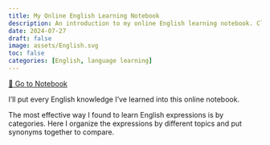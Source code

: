 ```yaml
---
title: My Online English Learning Notebook
description: An introduction to my online English learning notebook. Click [**here**](../topics/English-learning/index.qmd) for the notebook!
date: 2024-07-27
draft: false
image: assets/English.svg
toc: false
categories: [English, language learning]
---
```



::: { .text-center}
[📒 Go to Notebook](../topics/English-learning/index.qmd){ .btn .btn-success .btn-lg role="button"}
:::



I'll put every English knowledge I've learned into this online notebook.

The most effective way I found to learn English expressions is by categories. Here I organize the expressions by different topics and put synonyms together to compare.


